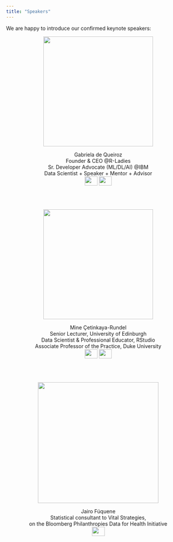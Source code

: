 ```yaml
---
title: "Speakers"
---
```


We are happy to introduce our confirmed keynote speakers:

<center>
<img src="imagenes/gabriela.png" width="300" height="300" alt="">

Gabriela de Queiroz  
Founder & CEO  @R-Ladies  
Sr. Developer Advocate (ML/DL/AI) @IBM  
Data Scientist + Speaker + Mentor + Advisor  
<a href="https://twitter.com/gdequeiroz"><img border="0" src="imagenes/twitter.png" width="35" height="25"></a> <a href="https://k-roz.com/"><img border="0" src="imagenes/homepage.png" width="35" height="25"></a>
</center>

<br>
<br>

<center>
<img src="imagenes/mine.png" width="300" height="300" alt="">

Mine Çetinkaya-Rundel  
Senior Lecturer, University of Edinburgh  
Data Scientist & Professional Educator, RStudio  
Associate Professor of the Practice, Duke University  
<a href="https://twitter.com/minebocek"><img border="0" src="imagenes/twitter.png" width="35" height="25"></a> <a href="https://www2.stat.duke.edu/~mc301/"><img border="0" src="imagenes/homepage.png" width="35" height="25"></a>
</center>

<br>
<br>

<center>
<img src="imagenes/jairo2.png" width="330" height="330" alt="">

Jairo Fúquene  
Statistical consultant to Vital Strategies,  
on the Bloomberg Philanthropies Data for Health Initiative  
<a href="https://www.jairofuquene.com/"><img border="0" src="imagenes/homepage.png" width="35" height="25"></a>
</center>
